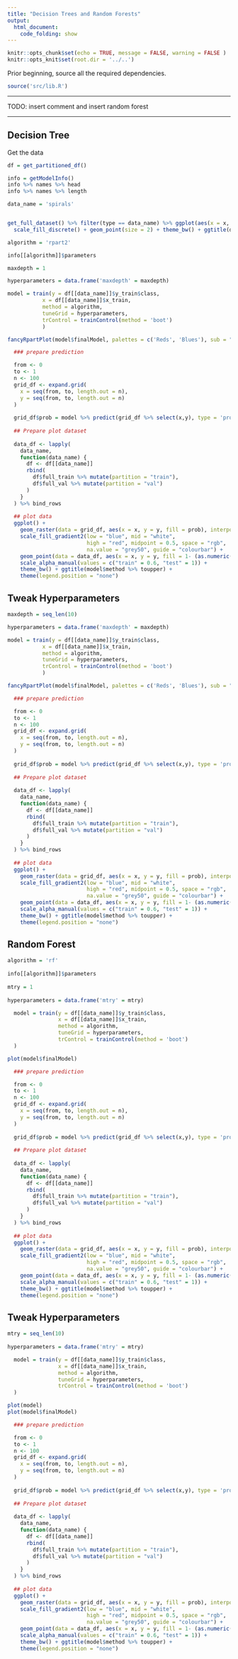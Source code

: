 ```yaml
---
title: "Decision Trees and Random Forests"
output: 
  html_document:
    code_folding: show
---
```


```r
knitr::opts_chunk$set(echo = TRUE, message = FALSE, warning = FALSE )
knitr::opts_knit$set(root.dir = '../..')
```

Prior beginning, source all the required dependencies.

```r
source('src/lib.R')
```

***
TODO: insert comment and insert random forest

***

## Decision Tree

Get the data

```r
df = get_partitioned_df()
```

```r
info = getModelInfo()
info %>% names %>% head
info %>% names %>% length
```


```r
data_name = 'spirals'


get_full_dataset() %>% filter(type == data_name) %>% ggplot(aes(x = x, y = y, color = class)) +
  scale_fill_discrete() + geom_point(size = 2) + theme_bw() + ggtitle(data_name %>% toupper)
```

```r

algorithm = 'rpart2'

info[[algorithm]]$parameters

maxdepth = 1

hyperparameters = data.frame('maxdepth' = maxdepth)

```

```r
model = train(y = df[[data_name]]$y_train$class,
           x = df[[data_name]]$x_train,
           method = algorithm,
           tuneGrid = hyperparameters,
           trControl = trainControl(method = 'boot')
           )
```

```r
fancyRpartPlot(model$finalModel, palettes = c('Reds', 'Blues'), sub = "")
```


```r
  ### prepare prediction

  from <- 0
  to <- 1
  n <- 100
  grid_df <- expand.grid(
    x = seq(from, to, length.out = n),
    y = seq(from, to, length.out = n)
  )
  
  grid_df$prob = model %>% predict(grid_df %>% select(x,y), type = 'prob') %>% select(prob = class_1)
  
  ## Prepare plot dataset
  
  data_df <- lapply(
    data_name,
    function(data_name) {
      df <- df[[data_name]] 
      rbind(
        df$full_train %>% mutate(partition = "train"),
        df$full_val %>% mutate(partition = "val")
      )
    }
  ) %>% bind_rows
  
  ## plot data
  ggplot() + 
    geom_raster(data = grid_df, aes(x = x, y = y, fill = prob), interpolate = T, alpha = 0.7) +
    scale_fill_gradient2(low = "blue", mid = "white",
                         high = "red", midpoint = 0.5, space = "rgb",
                         na.value = "grey50", guide = "colourbar") +
    geom_point(data = data_df, aes(x = x, y = y, fill = 1- (as.numeric(factor(class)) - 1), alpha = partition), shape = 21) +
    scale_alpha_manual(values = c("train" = 0.6, "test" = 1)) +
    theme_bw() + ggtitle(model$method %>% toupper) +
    theme(legend.position = "none")

```

## Tweak Hyperparameters
```r
maxdepth = seq_len(10)

hyperparameters = data.frame('maxdepth' = maxdepth)
```

```r
model = train(y = df[[data_name]]$y_train$class,
           x = df[[data_name]]$x_train,
           method = algorithm,
           tuneGrid = hyperparameters,
           trControl = trainControl(method = 'boot')
           )
```

```r
fancyRpartPlot(model$finalModel, palettes = c('Reds', 'Blues'), sub = "")
```

```r

  ### prepare prediction

  from <- 0
  to <- 1
  n <- 100
  grid_df <- expand.grid(
    x = seq(from, to, length.out = n),
    y = seq(from, to, length.out = n)
  )
  
  grid_df$prob = model %>% predict(grid_df %>% select(x,y), type = 'prob') %>% select(prob = class_1)
  
  ## Prepare plot dataset
  
  data_df <- lapply(
    data_name,
    function(data_name) {
      df <- df[[data_name]] 
      rbind(
        df$full_train %>% mutate(partition = "train"),
        df$full_val %>% mutate(partition = "val")
      )
    }
  ) %>% bind_rows
  
  ## plot data
  ggplot() + 
    geom_raster(data = grid_df, aes(x = x, y = y, fill = prob), interpolate = T, alpha = 0.7) +
    scale_fill_gradient2(low = "blue", mid = "white",
                         high = "red", midpoint = 0.5, space = "rgb",
                         na.value = "grey50", guide = "colourbar") +
    geom_point(data = data_df, aes(x = x, y = y, fill = 1- (as.numeric(factor(class)) - 1), alpha = partition), shape = 21) +
    scale_alpha_manual(values = c("train" = 0.6, "test" = 1)) +
    theme_bw() + ggtitle(model$method %>% toupper) +
    theme(legend.position = "none")

```

## Random Forest

```r
algorithm = 'rf'
  
info[[algorithm]]$parameters
  
mtry = 1
  
hyperparameters = data.frame('mtry' = mtry)
```


```r
  model = train(y = df[[data_name]]$y_train$class,
                x = df[[data_name]]$x_train,
                method = algorithm,
                tuneGrid = hyperparameters,
                trControl = trainControl(method = 'boot')
  )
```

```r
plot(model$finalModel)
```

```r
  
  ### prepare prediction

  from <- 0
  to <- 1
  n <- 100
  grid_df <- expand.grid(
    x = seq(from, to, length.out = n),
    y = seq(from, to, length.out = n)
  )
  
  grid_df$prob = model %>% predict(grid_df %>% select(x,y), type = 'prob') %>% select(prob = class_1)
  
  ## Prepare plot dataset
  
  data_df <- lapply(
    data_name,
    function(data_name) {
      df <- df[[data_name]] 
      rbind(
        df$full_train %>% mutate(partition = "train"),
        df$full_val %>% mutate(partition = "val")
      )
    }
  ) %>% bind_rows
  
  ## plot data
  ggplot() + 
    geom_raster(data = grid_df, aes(x = x, y = y, fill = prob), interpolate = T, alpha = 0.7) +
    scale_fill_gradient2(low = "blue", mid = "white",
                         high = "red", midpoint = 0.5, space = "rgb",
                         na.value = "grey50", guide = "colourbar") +
    geom_point(data = data_df, aes(x = x, y = y, fill = 1- (as.numeric(factor(class)) - 1), alpha = partition), shape = 21) +
    scale_alpha_manual(values = c("train" = 0.6, "test" = 1)) +
    theme_bw() + ggtitle(model$method %>% toupper) +
    theme(legend.position = "none")

```

## Tweak Hyperparameters

```r
mtry = seq_len(10)
  
hyperparameters = data.frame('mtry' = mtry)
```


```r
  model = train(y = df[[data_name]]$y_train$class,
                x = df[[data_name]]$x_train,
                method = algorithm,
                tuneGrid = hyperparameters,
                trControl = trainControl(method = 'boot')
  )
```

```r
plot(model)
plot(model$finalModel)
```

```r
  ### prepare prediction

  from <- 0
  to <- 1
  n <- 100
  grid_df <- expand.grid(
    x = seq(from, to, length.out = n),
    y = seq(from, to, length.out = n)
  )
  
  grid_df$prob = model %>% predict(grid_df %>% select(x,y), type = 'prob') %>% select(prob = class_1)
  
  ## Prepare plot dataset
  
  data_df <- lapply(
    data_name,
    function(data_name) {
      df <- df[[data_name]] 
      rbind(
        df$full_train %>% mutate(partition = "train"),
        df$full_val %>% mutate(partition = "val")
      )
    }
  ) %>% bind_rows
  
  ## plot data
  ggplot() + 
    geom_raster(data = grid_df, aes(x = x, y = y, fill = prob), interpolate = T, alpha = 0.7) +
    scale_fill_gradient2(low = "blue", mid = "white",
                         high = "red", midpoint = 0.5, space = "rgb",
                         na.value = "grey50", guide = "colourbar") +
    geom_point(data = data_df, aes(x = x, y = y, fill = 1- (as.numeric(factor(class)) - 1), alpha = partition), shape = 21) +
    scale_alpha_manual(values = c("train" = 0.6, "test" = 1)) +
    theme_bw() + ggtitle(model$method %>% toupper) +
    theme(legend.position = "none")

```

